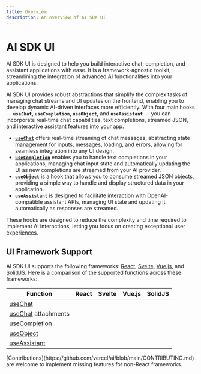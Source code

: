 ```yaml
---
title: Overview
description: An overview of AI SDK UI.
---
```


# AI SDK UI

AI SDK UI is designed to help you build interactive chat, completion, and assistant applications with ease. It is a framework-agnostic toolkit, streamlining the integration of advanced AI functionalities into your applications.

AI SDK UI provides robust abstractions that simplify the complex tasks of managing chat streams and UI updates on the frontend, enabling you to develop dynamic AI-driven interfaces more efficiently. With four main hooks — **`useChat`**, **`useCompletion`**, **`useObject`**, and **`useAssistant`** — you can incorporate real-time chat capabilities, text completions, streamed JSON, and interactive assistant features into your app.

- **[`useChat`](/docs/reference/ai-sdk-ui/use-chat)** offers real-time streaming of chat messages, abstracting state management for inputs, messages, loading, and errors, allowing for seamless integration into any UI design.
- **[`useCompletion`](/docs/reference/ai-sdk-ui/use-completion)** enables you to handle text completions in your applications, managing chat input state and automatically updating the UI as new completions are streamed from your AI provider.
- **[`useObject`](/docs/reference/ai-sdk-ui/use-object)** is a hook that allows you to consume streamed JSON objects, providing a simple way to handle and display structured data in your application.
- **[`useAssistant`](/docs/reference/ai-sdk-ui/use-assistant)** is designed to facilitate interaction with OpenAI-compatible assistant APIs, managing UI state and updating it automatically as responses are streamed.

These hooks are designed to reduce the complexity and time required to implement AI interactions, letting you focus on creating exceptional user experiences.

## UI Framework Support

AI SDK UI supports the following frameworks: [React](https://react.dev/), [Svelte](https://svelte.dev/), [Vue.js](https://vuejs.org/), and [SolidJS](https://www.solidjs.com/).
Here is a comparison of the supported functions across these frameworks:

| Function                                                  | React               | Svelte              | Vue.js              | SolidJS             |
| --------------------------------------------------------- | ------------------- | ------------------- | ------------------- | ------------------- |
| [useChat](/docs/reference/ai-sdk-ui/use-chat)             | <Check size={18} /> | <Check size={18} /> | <Check size={18} /> | <Check size={18} /> |
| [useChat](/docs/reference/ai-sdk-ui/use-chat) attachments | <Check size={18} /> | <Cross size={18} /> | <Cross size={18} /> | <Cross size={18} /> |
| [useCompletion](/docs/reference/ai-sdk-ui/use-completion) | <Check size={18} /> | <Check size={18} /> | <Check size={18} /> | <Check size={18} /> |
| [useObject](/docs/reference/ai-sdk-ui/use-object)         | <Check size={18} /> | <Cross size={18} /> | <Cross size={18} /> | <Cross size={18} /> |
| [useAssistant](/docs/reference/ai-sdk-ui/use-assistant)   | <Check size={18} /> | <Check size={18} /> | <Check size={18} /> | <Cross size={18} /> |

<Note>
  [Contributions](https://github.com/vercel/ai/blob/main/CONTRIBUTING.md) are
  welcome to implement missing features for non-React frameworks.
</Note>
